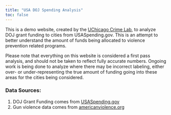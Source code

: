 ```yaml
---
title: "USA DOJ Spending Analysis"
toc: false
---
```


This is a demo website, created by the [UChicago Crime Lab](https://crimelab.uchicago.edu/), to analyze DOJ grant funding to cities from USASpending.gov. This is an attempt to better understand the amount of funds being allocated to violence prevention related programs.

Please note that everything on this website is considered a first pass analysis, and should not be taken to reflect fully accurate numbers. Ongoing work is being done to analyze where there may be incorrect labeling, either over- or under-representing the true amount of funding going into these areas for the cities being considered.

### Data Sources:

1. DOJ Grant Funding comes from [USASpending.gov](https://www.usaspending.gov/download_center/custom_award_data)
2. Gun violence data comes from [americanviolence.org](https://www.americanviolence.org/table?compChartType=differenceChart&compare=none&crimeType=400&customCompareInterval&customTimespanInterval&metric=total&precision=monthly&selectedCensusTractsIds&selectedCitiesIds&sortColumn=name&sortPage=0&sortReversed=false&timespan=lastMonth)
